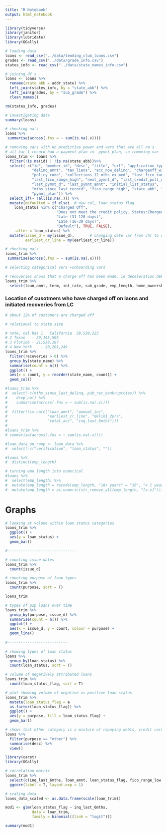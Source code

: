 ```yaml
---
title: "R Notebook"
output: html_notebook
---
```


```r
library(tidyverse)
library(janitor)
library(lubridate)
library(GGally)
```

```r
# loading data
loans <- read_csv("../data/lending_club_loans.csv")
grades <- read_csv("../data/grade_info.csv")
states_info <- read_csv("../data/state_names_info.csv")
```

```r
# joining df's
loans <- loans %>% 
  rename(state_abb = addr_state) %>% 
  left_join(states_info, by = "state_abb") %>% 
  left_join(grades, by = "sub_grade") %>% 
  clean_names() 

rm(states_info, grades)
```

```r
# investigating data
summary(loans)

# checking na's
loans %>% 
 summarise(across(.fns = ~ sum(is.na(.x))))

# removing vars with no predictive power and vars that are all na's
# all bar 1 record had a payment plan in  pymnt_plan, so removing var
loans_trim <- loans %>% 
  filter(!is.na(id) | !is.na(state_abb))%>% 
  select(-c("id", "member_id", "desc", "title", "url", "application_type",
            "delinq_amnt", "tax_liens", "acc_now_delinq", "chargeoff_within_12_mths",
            "policy_code", "collections_12_mths_ex_med", "last_fico_range_low",
            "last_fico_range_high", "next_pymnt_d", "last_credit_pull_d",
            "last_pymnt_d", "last_pymnt_amnt", "initial_list_status", 
            "mths_since_last_record", "fico_range_high", "state_abb", "zip_code",
            "pymnt_plan")) %>% 
  select_if(~ !all(is.na(.))) %>% 
  mutate(defaulted = if_else(  # new col, loan status flag
    loan_status %in% c("Charged Off",
                       "Does not meet the credit policy. Status:Charged Off",
                       "Late (31-120 days)",
                       "Late (16-30 days)",
                       "Default"), TRUE, FALSE), 
    .after = loan_status) %>% 
  mutate(issue_d = my(issue_d),       # changing date var from chr to date
         earliest_cr_line = my(earliest_cr_line))

# checking na's
loans_trim %>% 
 summarise(across(.fns = ~ sum(is.na(.x))))
```

```r
# selecting categorical vars +onboarding vars

# recoveries shows that a charge off has been made, ie deceleration debt is unlikely to be collected, normally at 6 months of no pay
loans_trim %>% 
  select(loan_amnt, term, int_rate, sub_grade, emp_length, home_ownership, annual_inc, loan_status_flag, purpose, delinq_2yrs, fico_range_low, mths_since_last_delinq)
```

### Location of cusotmers who have charged off on laons and initiated recoveries from LC
```r
# about 12% of customers are charged off

# relational to state size

# note, cal has 1	California	39,538,223
# 2	Texas	- 29,145,505
# 3	Florida	- 21,538,187
# 4	New York	- 20,201,249
loans_trim %>% 
  filter(recoveries > 0) %>% 
  group_by(state_name) %>% 
  summarise(count = n()) %>% 
  ggplot() +
  aes(x = count, y = reorder(state_name, count)) +
  geom_col()
```


```r
#loans_trim %>% 
#  select(-c(mths_since_last_delinq, pub_rec_bankruptcies)) %>% 
#    drop_na() %>% 
#    summarise(across(.fns = ~ sum(is.na(.x))))
#  
#  filter(!is.na(c("loan_amnt", "annual_inc", 
#                  "earliest_cr_line", "delin1_2yrs", 
#                  "total_acc", "inq_last_6mths"))) 
#
#loans_trim %>% 
# summarise(across(.fns = ~ sum(is.na(.x))))

#loan_data_on_ramp <- loan_data %>% 
#  select(-c("verification", "loan_status", ""))
```

```r
#loans %>% 
#  distinct(emp_length)

# turning emo_length into numerical
#loans %>% 
#  select(emp_length) %>% 
#  mutate(emp_length = recode(emp_length, "10+ years" = "10", "< 1 year" = "0.92")) %>% 
#  mutate(emp_length = as.numeric(str_remove_all(emp_length, "[a-z]"))) 
```

# Graphs
```r
# looking at volume within loan status categories
loans_trim %>% 
  ggplot() +
  aes(y = loan_status) +
  geom_bar()
```


```r
#-------------------------------

# counting issue dates
loans_trim %>% 
  count(issue_d)

# counting purpose of loan types
loans_trim %>% 
  count(purpose, sort = T)

loans_trim

# types of p2p loans over time
loans_trim %>% 
  group_by(purpose, issue_d) %>% 
  summarise(count = n()) %>% 
  ggplot() +
  aes(x = issue_d, y = count, colour = purpose) +
  geom_line() 
  
#---------------------------
```


```r
# showing types of loan status
loans %>% 
  group_by(loan_status) %>% 
  count(loan_status, sort = T) 

# volume of negatively attributed loans
loans_trim %>% 
  count(loan_status_flag, sort = T)

# plot showing volume of negative vs positive loan status
loans_trim %>% 
  mutate(loan_status_flag = a       
  as.factor(loan_status_flag)) %>% 
  ggplot() +
  aes(y = purpose, fill = loan_status_flag) +
  geom_bar()

# shows that other category is a mixture of repaying debts, credit cards, repairs, building credit, for family members /friends
loans %>% 
  filter(purpose == "other") %>% 
  summarise(desc) %>% 
  view()
```

```r
library(caret)
library(GGally)

# correlation matrix
loans_trim %>% 
  select(c(inq_last_6mths, loan_amnt, loan_status_flag, fico_range_low, fico_range_high)) %>% 
  ggcorr(label = T, layout.exp = 1)

# scaling data 
loans_data_scaled <- as.data.frame(scale(loan_trim))

mod1 <- glm(loan_status_flag ~ inq_last_6mths,
            data = loan_trim,
            family = binomial((link = "logit")))

summary(mod1)
```


